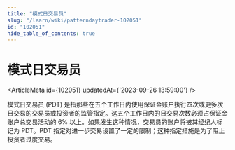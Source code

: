 ```yaml
---
title: "模式日交易员"
slug: "/learn/wiki/patterndaytrader-102051"
id: "102051"
hide_table_of_contents: true
---
```



# 模式日交易员

<ArticleMeta id={102051} updatedAt={'2023-09-26 13:59:00'} />
<div className='border-solid border-b border-t-0 my-4 border-[var(--ifm-color-gray-300)]' />

模式日交易员 (PDT) 是指那些在五个工作日内使用保证金账户执行四次或更多次日交易的交易员或投资者的监管指定。这五个工作日内的日交易次数必须占保证金账户总交易活动的 6% 以上。如果发生这种情况，交易员的账户将被其经纪人标记为 PDT。PDT 指定对进一步交易设置了一定的限制；这种指定措施是为了阻止投资者过度交易。
